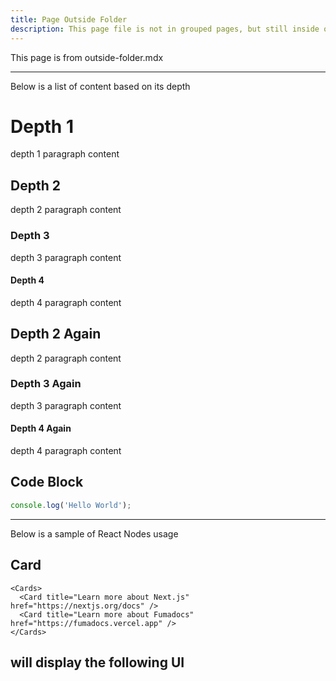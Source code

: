 ```yaml
---
title: Page Outside Folder
description: This page file is not in grouped pages, but still inside of the root folder
---
```


This page is from outside-folder.mdx

----------------------------------------------------------------

Below is a list of content based on its depth

# Depth 1
depth 1 paragraph content

## Depth 2
depth 2 paragraph content

### Depth 3
depth 3 paragraph content

#### Depth 4
depth 4 paragraph content

## Depth 2 Again
depth 2 paragraph content

### Depth 3 Again
depth 3 paragraph content

#### Depth 4 Again
depth 4 paragraph content

## Code Block
```js
console.log('Hello World');
```

----------------------------------------------------------------
Below is a sample of React Nodes usage

## Card
```tsx
<Cards>
  <Card title="Learn more about Next.js" href="https://nextjs.org/docs" />
  <Card title="Learn more about Fumadocs" href="https://fumadocs.vercel.app" />
</Cards>
```
will display the following UI
<Cards>
  <Card title="Learn more about Next.js" href="https://nextjs.org/docs" />
  <Card title="Learn more about Fumadocs" href="https://fumadocs.vercel.app" />
</Cards>
----------------------------------------------------------------